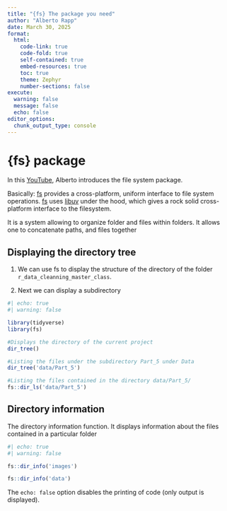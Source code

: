 ```yaml
---
title: "{fs} The package you need"
author: "Alberto Rapp"
date: March 30, 2025
format:
  html:
    code-link: true
    code-fold: true
    self-contained: true
    embed-resources: true
    toc: true
    theme: Zephyr
    number-sections: false
execute: 
  warning: false
  message: false
  echo: false
editor_options: 
  chunk_output_type: console
---
```


# {fs} package

In this [YouTube](https://www.youtube.com/watch?v=EfHVYXqIuJ4&t=4s), Alberto introduces the file system package.

Basically: [fs](http://fs.r-lib.org/) provides a cross-platform, uniform interface to file system operations. [fs](http://fs.r-lib.org/) uses [libuv](http://docs.libuv.org/en/v1.x/fs.html) under the hood, which gives a rock solid cross-platform interface to the filesystem.

It is a system allowing to organize folder and files within folders. It allows one to concatenate paths, and files together

## Displaying the directory tree

1.  We can use fs to display the structure of the directory of the folder `r_data_cleanning_master_class`.

2.  Next we can display a subdirectory

```r
#| echo: true
#| warning: false

library(tidyverse)
library(fs)

#Displays the directory of the current project
dir_tree()

#Listing the files under the subdirectory Part_5 under Data
dir_tree('data/Part_5')

#Listing the files contained in the directory data/Part_5/ 
fs::dir_ls('data/Part_5')

```

## Directory information

The directory information function. It displays information about the files contained in a particular folder

```r
#| echo: true
#| warning: false

fs::dir_info('images')

fs::dir_info('data')


```

The `echo: false` option disables the printing of code (only output is displayed).
